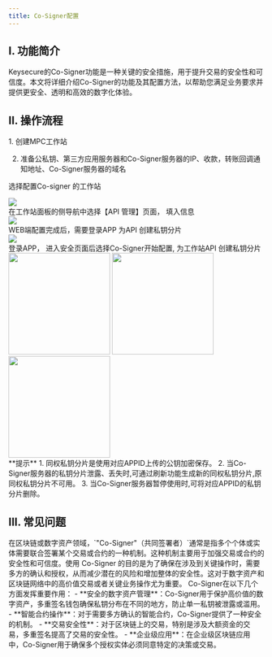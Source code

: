 ```yaml
---
title: Co-Signer配置
---
```


## I. 功能简介

Keysecure的Co-Signer功能是一种关键的安全措施，用于提升交易的安全性和可信度。本文将详细介绍Co-Signer的功能及其配置方法，以帮助您满足业务要求并提供更安全、透明和高效的数字化体验。

## II. 操作流程

<Steps>

<Step title="开发前准备">
1. 创建MPC工作站

2. 准备公私钥、第三方应用服务器和Co-Signer服务器的IP、收款，转账回调通知地址、Co-Signer服务器的域名
</Step>

<Step title="登录WEB端">

选择配置Co-signer 的工作站

<div className="w-full flex items-center justify-center">
<img src="/images/user-guide/apicn.png"/>
</div>

</Step>

<Step title="API 管理">
在工作站面板的侧导航中选择【API 管理】页面， 填入信息

<div className="w-full flex items-center justify-center">
    <img src="/images/user-guide/api2cn.png"/>
</div>

</Step>

<Step title="创建私钥分片">
WEB端配置完成后，需要登录APP 为API 创建私钥分片
<div className="w-full flex items-center justify-center">
    <img src="/images/user-guide/api3cn.png"/>
</div>
</Step>

<Step title="登录APP进行配置">
登录APP， 进入安全页面后选择Co-Signer开始配置, 为工作站API 创建私钥分片

<div className="w-full flex items-center justify-center">
    <CardGroup cols={3}>
    <img src="/images/user-guide/safecn.png" width="200"/>
    <img src="/images/user-guide/cosign1cn.png" width="200"/>
     <img src="/images/user-guide/cosign2cn.png" width="200"/>
    </CardGroup>
</div>
</Step>

</Steps>

<Warning>
**提示**
1. 同权私钥分片是使用对应APPID上传的公钥加密保存。
2. 当Co-Signer服务器的私钥分片泄露、丢失时,可通过刷新功能生成新的同权私钥分片,原同权私钥分片不可用。
3. 当Co-Signer服务器暂停使用时,可将对应APPID的私钥分片删除。
</Warning>

## III. 常见问题

<Accordion title="什么是Co-Signer?">
在区块链或数字资产领域，`"Co-Signer"（共同签署者）`通常是指多个个体或实体需要联合签署某个交易或合约的一种机制。这种机制主要用于加强交易或合约的安全性和可信度。使用 Co-Signer 的目的是为了确保在涉及到关键操作时，需要多方的确认和授权，从而减少潜在的风险和增加整体的安全性。这对于数字资产和区块链网络中的高价值交易或者关键业务操作尤为重要。
</Accordion>

<Accordion title="Co-Signer有什么作用？">
Co-Signer在以下几个方面发挥重要作用：
- **安全的数字资产管理**：Co-Signer用于保护高价值的数字资产，多重签名钱包确保私钥分布在不同的地方，防止单一私钥被泄露或滥用。
- **智能合约操作**：对于需要多方确认的智能合约，Co-Signer提供了一种安全的机制。
- **交易安全性**：对于区块链上的交易，特别是涉及大额资金的交易，多重签名提高了交易的安全性。
- **企业级应用**：在企业级区块链应用中，Co-Signer用于确保多个授权实体必须同意特定的决策或交易。
</Accordion>
